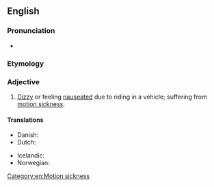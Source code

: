 ==English==

===Pronunciation===
* {{rhymes|ɑː(r)sɪk|lang=en}}

===Etymology===
{{compound|en|car|sick}}

===Adjective===
{{en-adj}}

# [[dizzy#English|Dizzy]] or feeling [[nauseated]] due to riding in a vehicle; suffering from [[motion sickness]].

====Translations====
{{trans-top|feeling nauseated due to riding in a vehicle}}
* Danish: {{t|da|køresyg}}
* Dutch: {{t+|nl|wagenziek}}
{{trans-mid}}
* Icelandic: {{t|is|bílveikur}}
* Norwegian: {{t|no|bilsyk}}
{{trans-bottom}}

[[Category:en:Motion sickness]]